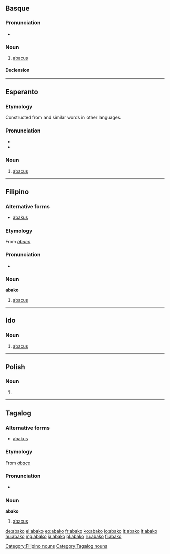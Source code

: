 ==Basque==

===Pronunciation===
* {{IPA|/a´ba.ko/|lang=eu}}

===Noun===
{{eu-noun}}

# [[abacus]]

====Declension====
{{eu-decl-inanim noun|av=1|kv=1}}

----

==Esperanto==

===Etymology===
Constructed from {{la}} {{term|abacus||counting board|lang=la}} and similar words in other languages.

===Pronunciation===
* {{IPA|/aˈbako/|lang=eo}}
* {{hyphenation|a|bak|o}}

===Noun===
{{eo-noun}}

# {{mathematics|lang=eo}} [[abacus]]

----

==Filipino==

===Alternative forms===
* [[abakus]]

===Etymology===
From {{etyl|es|fil}} ''[[ábaco]]''

===Pronunciation===
* {{IPA|/a.baˈko/|lang=fil}}

===Noun===
'''abako'''

# [[abacus]]

[[Category:Filipino nouns]]

----

==Ido==

===Noun===
{{io-noun|abak}}

# [[abacus]]

----

==Polish==

===Noun===
{{infl|pl|noun form}}

# {{form of|Vocative singular|abaka}}
{{count page|[[Wiktionary:Page count]]}}

----

==Tagalog==

===Alternative forms===
* [[abakus]]

===Etymology===
From {{etyl|es|tl}} ''[[ábaco]]''

===Pronunciation===
* {{IPA|/a.baˈko/|lang=fil}}

===Noun===
'''abako'''

# [[abacus]]

[[Category:Tagalog nouns]]

[[de:abako]]
[[el:abako]]
[[eo:abako]]
[[fr:abako]]
[[ko:abako]]
[[io:abako]]
[[it:abako]]
[[lt:abako]]
[[hu:abako]]
[[mg:abako]]
[[ja:abako]]
[[pl:abako]]
[[ru:abako]]
[[fi:abako]]